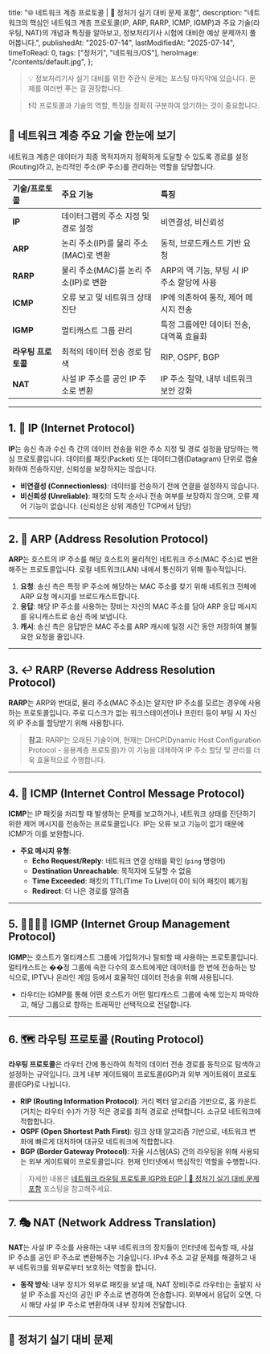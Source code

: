 
  title: "🌐 네트워크 계층 프로토콜 | 🚀 정처기 실기 대비 문제 포함",
  description:
    "네트워크의 핵심인 네트워크 계층 프로토콜(IP, ARP, RARP, ICMP, IGMP)과 주요 기술(라우팅, NAT)의 개념과 특징을 알아보고, 정보처리기사 시험에 대비한 예상 문제까지 풀어봅니다.",
  publishedAt: "2025-07-14",
  lastModifiedAt: "2025-07-14",
  timeToRead: 0,
  tags: ["정처기", "네트워크/OS"],
  heroImage: "/contents/default.jpg",
};

> 💡 정보처리기사 실기 대비를 위한 주관식 문제는 포스팅 마지막에 있습니다. 문제를 여러번 푸는 걸 권장합니다.

> ❗️각 프로토콜과 기술의 역할, 특징을 정확히 구분하여 암기하는 것이 중요합니다.

## 🚀 네트워크 계층 주요 기술 한눈에 보기

네트워크 계층은 데이터가 최종 목적지까지 정확하게 도달할 수 있도록 경로를 설정(Routing)하고, 논리적인 주소(IP 주소)를 관리하는 역할을 담당합니다.

| 기술/프로토콜       | 주요 기능                             | 특징                                       |
| :------------------ | :------------------------------------ | :----------------------------------------- |
| **IP**              | 데이터그램의 주소 지정 및 경로 설정   | 비연결성, 비신뢰성                         |
| **ARP**             | 논리 주소(IP)를 물리 주소(MAC)로 변환 | 동적, 브로드캐스트 기반 요청               |
| **RARP**            | 물리 주소(MAC)를 논리 주소(IP)로 변환 | ARP의 역 기능, 부팅 시 IP 주소 할당에 사용 |
| **ICMP**            | 오류 보고 및 네트워크 상태 진단       | IP에 의존하여 동작, 제어 메시지 전송       |
| **IGMP**            | 멀티캐스트 그룹 관리                  | 특정 그룹에만 데이터 전송, 대역폭 효율화   |
| **라우팅 프로토콜** | 최적의 데이터 전송 경로 탐색          | RIP, OSPF, BGP                             |
| **NAT**             | 사설 IP 주소를 공인 IP 주소로 변환    | IP 주소 절약, 내부 네트워크 보안 강화      |

---

## 1. 📍 IP (Internet Protocol)

**IP**는 송신 측과 수신 측 간의 데이터 전송을 위한 주소 지정 및 경로 설정을 담당하는 핵심 프로토콜입니다. 데이터를 패킷(Packet) 또는 데이터그램(Datagram) 단위로 캡슐화하여 전송하지만, 신뢰성을 보장하지는 않습니다.

- **비연결성 (Connectionless)**: 데이터를 전송하기 전에 연결을 설정하지 않습니다.
- **비신뢰성 (Unreliable)**: 패킷의 도착 순서나 전송 여부를 보장하지 않으며, 오류 제어 기능이 없습니다. (신뢰성은 상위 계층인 TCP에서 담당)

---

## 2. 🤝 ARP (Address Resolution Protocol)

**ARP**는 호스트의 IP 주소를 해당 호스트의 물리적인 네트워크 주소(MAC 주소)로 변환해주는 프로토콜입니다. 로컬 네트워크(LAN) 내에서 통신하기 위해 필수적입니다.

1. **요청**: 송신 측은 특정 IP 주소에 해당하는 MAC 주소를 찾기 위해 네트워크 전체에 ARP 요청 메시지를 브로드캐스트합니다.
2. **응답**: 해당 IP 주소를 사용하는 장비는 자신의 MAC 주소를 담아 ARP 응답 메시지를 유니캐스트로 송신 측에 보냅니다.
3. **캐시**: 송신 측은 응답받은 MAC 주소를 ARP 캐시에 일정 시간 동안 저장하여 불필요한 요청을 줄입니다.

---

## 3. ↩️ RARP (Reverse Address Resolution Protocol)

**RARP**는 ARP와 반대로, 물리 주소(MAC 주소)는 알지만 IP 주소를 모르는 경우에 사용하는 프로토콜입니다. 주로 디스크가 없는 워크스테이션이나 프린터 등이 부팅 시 자신의 IP 주소를 할당받기 위해 사용합니다.

> **참고**: RARP는 오래된 기술이며, 현재는 DHCP(Dynamic Host Configuration Protocol - 응용계층 프로토콜)가 이 기능을 대체하여 IP 주소 할당 및 관리를 더욱 효율적으로 수행합니다.

---

## 4. 📢 ICMP (Internet Control Message Protocol)

**ICMP**는 IP 패킷을 처리할 때 발생하는 문제를 보고하거나, 네트워크 상태를 진단하기 위한 제어 메시지를 전송하는 프로토콜입니다. IP는 오류 보고 기능이 없기 때문에 ICMP가 이를 보완합니다.

- **주요 메시지 유형**:
  - **Echo Request/Reply**: 네트워크 연결 상태를 확인 (`ping` 명령어)
  - **Destination Unreachable**: 목적지에 도달할 수 없음
  - **Time Exceeded**: 패킷의 TTL(Time To Live)이 0이 되어 패킷이 폐기됨
  - **Redirect**: 더 나은 경로를 알려줌

---

## 5. 👨‍👩‍👧‍👦 IGMP (Internet Group Management Protocol)

**IGMP**는 호스트가 멀티캐스트 그룹에 가입하거나 탈퇴할 때 사용하는 프로토콜입니다. 멀티캐스트는 ��정 그룹에 속한 다수의 호스트에게만 데이터를 한 번에 전송하는 방식으로, IPTV나 온라인 게임 등에서 효율적인 데이터 전송을 위해 사용됩니다.

- 라우터는 IGMP를 통해 어떤 호스트가 어떤 멀티캐스트 그룹에 속해 있는지 파악하고, 해당 그룹으로 향하는 트래픽만 선택적으로 전달합니다.

---

## 6. 🗺️ 라우팅 프로토콜 (Routing Protocol)

**라우팅 프로토콜**은 라우터 간에 통신하여 최적의 데이터 전송 경로를 동적으로 탐색하고 설정하는 규약입니다. 크게 내부 게이트웨이 프로토콜(IGP)과 외부 게이트웨이 프로토콜(EGP)로 나뉩니다.

- **RIP (Routing Information Protocol)**: 거리 벡터 알고리즘 기반으로, 홉 카운트(거치는 라우터 수)가 가장 적은 경로를 최적 경로로 선택합니다. 소규모 네트워크에 적합합니다.
- **OSPF (Open Shortest Path First)**: 링크 상태 알고리즘 기반으로, 네트워크 변화에 빠르게 대처하며 대규모 네트워크에 적합합니다.
- **BGP (Border Gateway Protocol)**: 자율 시스템(AS) 간의 라우팅을 위해 사용되는 외부 게이트웨이 프로토콜입니다. 현재 인터넷에서 핵심적인 역할을 수행합니다.

> 자세한 내용은 [네트워크 라우팅 프로토콜 IGP와 EGP | 🚀 정처기 실기 대비 문제 포함](/ko/blog/routing-protocol) 포스팅을 참고해주세요.

---

## 7. 🎭 NAT (Network Address Translation)

**NAT**는 사설 IP 주소를 사용하는 내부 네트워크의 장치들이 인터넷에 접속할 때, 사설 IP 주소를 공인 IP 주소로 변환해주는 기술입니다. IPv4 주소 고갈 문제를 해결하고 내부 네트워크를 외부로부터 보호하는 역할을 합니다.

- **동작 방식**: 내부 장치가 외부로 패킷을 보낼 때, NAT 장비(주로 라우터)는 출발지 사설 IP 주소를 자신의 공인 IP 주소로 변경하여 전송합니다. 외부에서 응답이 오면, 다시 해당 사설 IP 주소로 변환하여 내부 장치에 전달합니다.

---

## 📝 정처기 실기 대비 문제

<ProblemAnswer
  problem="송신자와 수신자 간의 데이터 전송을 위해 주소 지정 및 경로 설정을 담당하지만, 신뢰성을 보장하지 않는 네트워크 계층의 핵심 프로토콜은 무엇인가?"
  correctAnswer="IP (Internet Protocol)"
/>

<ProblemAnswer
  problem="논리적 주소인 IP 주소를 기반으로 물리적 주소인 MAC 주소를 알아내기 위해 사용하는 프로토콜은 무엇인가?"
  correctAnswer="ARP (Address Resolution Protocol)"
/>

<ProblemAnswer
  problem="물리 주소(MAC)는 알지만 IP 주소를 모를 때, 서버로부터 IP 주소를 할당받기 위해 사용하는 프로토콜은 무엇인가?"
  correctAnswer="RARP (Reverse Address Resolution Protocol)"
/>

<ProblemAnswer
  problem="IP 통신 중 발생하는 오류 정보를 전송하거나 네트워크 상태를 진단하기 위한 제어 메시지를 전달하는 프로토콜은 무엇인가? (ping 명령어와 관련 있음)"
  correctAnswer="ICMP (Internet Control Message Protocol)"
/>

<ProblemAnswer
  problem="하나의 송신자가 특정 그룹에 속한 다수의 수신자에게만 데이터를 전송하는 멀티캐스트 통신을 위해, 호스트가 멀티캐스트 그룹에 가입하거나 탈퇴할 때 사용하는 프로토콜은 무엇인가?"
  correctAnswer="IGMP (Internet Group Management Protocol)"
/>

<ProblemAnswer
  problem="RIP, OSPF와 같이 라우터 간에 최적의 경로 정보를 교환하여 데이터 전송 경로를 동적으로 결정하는 프로토콜의 총칭은 무엇인가?"
  correctAnswer="라우팅 프로토콜 (Routing Protocol)"
/>

<ProblemAnswer
  problem="내부 네트워크의 사설 IP 주소를 인터넷상의 공인 IP 주소로 변환하여 IPv4 주소 부족 문제를 해결하고 보안을 강화하는 기술은 무엇인가?"
  correctAnswer="NAT (Network Address Translation)"
/>
